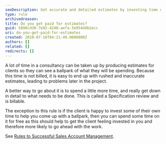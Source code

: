 ```yaml
---
seoDescription: Get accurate and detailed estimates by investing time upfront, or collaborate with clients to create a ballpark figure that builds trust.
type: rule
archivedreason:
title: Do you get paid for estimates?
guid: 5898cd38-7e92-4248-aefa-3e954ddb1ecc
uri: do-you-get-paid-for-estimates
created: 2010-07-16T04:21:49.0000000Z
authors: []
related: []
redirects: []
---
```


A lot of time in a consultancy can be taken up by producing estimates for clients so they can see a ballpark of what they will be spending. Because this time is not billed, it is easy to end up with rushed and inaccurate estimates, leading to problems later in the project.

A better way to go about it is to spend a little more time, and really get down in detail to what needs to be done. This is called a Specification review and is billable.

The exception to this rule is if the client is happy to invest some of their own time to help you come up with a ballpark, then you can spend some time on it for free as this should help to get the client feeling invested in you and therefore more likely to go ahead with the work.

See [Rules to Successful Sales Account Management](/meetings-do-you-know-the-outcomes-from-your-initial-meeting-%28spec-review-or-ad-hoc-work%29).
